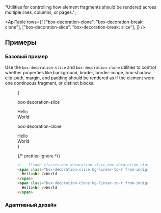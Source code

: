 
  "Utilities for controlling how element fragments should be rendered across multiple lines, columns, or pages.";

<ApiTable
  rows={[
    ["box-decoration-clone", "box-decoration-break: clone"],
    ["box-decoration-slice", "box-decoration-break: slice"],
  ]}
/>

## Примеры

### Базовый пример

Use the `box-decoration-slice` and `box-decoration-clone` utilities to control whether properties like background, border, border-image, box-shadow, clip-path, margin, and padding should be rendered as if the element were one continuous fragment, or distinct blocks:

<Figure>

<Example>
  {
    <div className="grid grid-cols-1 gap-10 px-10 font-mono font-bold sm:grid-cols-2">
      <div className="flex flex-col">
        <p className="mb-3 font-mono text-sm font-medium text-gray-500 dark:text-gray-400">box-decoration-slice</p>
        <div className="font-sans text-5xl leading-none font-extrabold tracking-tight">
          <span className="bg-linear-to-r from-indigo-600 to-pink-500 box-decoration-slice px-2 leading-[3.5rem] text-white">
            Hello
            <br />
            World
          </span>
        </div>
      </div>
      <div className="flex flex-col">
        <p className="mb-3 font-mono text-sm font-medium text-gray-500 dark:text-gray-400">box-decoration-clone</p>
        <div className="font-sans text-5xl leading-none font-extrabold tracking-tight">
          <span className="bg-linear-to-r from-indigo-600 to-pink-500 box-decoration-clone px-2 leading-[3.5rem] text-white">
            Hello
            <br />
            World
          </span>
        </div>
      </div>
    </div>
  }
</Example>

{/* prettier-ignore */}
```html
<!-- [!code classes:box-decoration-slice,box-decoration-clone] -->
<span class="box-decoration-slice bg-linear-to-r from-indigo-600 to-pink-500 px-2 text-white ...">
  Hello<br />World
</span>
<span class="box-decoration-clone bg-linear-to-r from-indigo-600 to-pink-500 px-2 text-white ...">
  Hello<br />World
</span>
```

</Figure>

### Адаптивный дизайн

<ResponsiveDesign
  property="box-decoration-break"
  defaultClass="box-decoration-clone"
  featuredClass="box-decoration-slice"
/>
